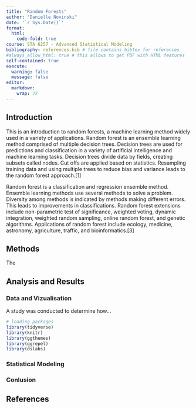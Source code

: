 ```yaml
---
title: "Random Forests"
author: "Danielle Novinski"
date: '`r Sys.Date()`'
format:
  html:
    code-fold: true
course: STA 6257 - Advanced Statistical Modeling
bibliography: references.bib # file contains bibtex for references
#always_allow_html: true # this allows to get PDF with HTML features
self-contained: true
execute: 
  warning: false
  message: false
editor: 
  markdown: 
    wrap: 72
---
```


## Introduction

This is an introduction to random forests, a machine learning method widely used in a variety of applications. Random forest is an ensemble learning method comprised of multiple decision trees. Decision trees are used for predictions and classification in a variety of artificial intelligence and machine learning tasks. Decision trees divide data by fields, creating subsets called nodes. Cut offs are applied based on statistics. Resampling training data and using multiple trees to reduce bias and variance leads to the random forest approach.[1]

Random forest is a classification and regression ensemble method. Ensemble learning methods use several methods to solve a problem. Diversity among methods is indicated by methods making different errors. This leads to improvements in classifications. Random forest extensions include non-parametric test of significance, weighted voting, dynamic integration, weighted random sampling, online random forest, and genetic algorithms. Applications of random forest include ecology, medicine, astronomy, agriculture, traffic, and bioinformatics.[3]


## Methods

The 

## Analysis and Results

### Data and Vizualisation

A study was conducted to determine how...

```r
# loading packages 
library(tidyverse)
library(knitr)
library(ggthemes)
library(ggrepel)
library(dslabs)
```



### Statistical Modeling

### Conlusion

## References
